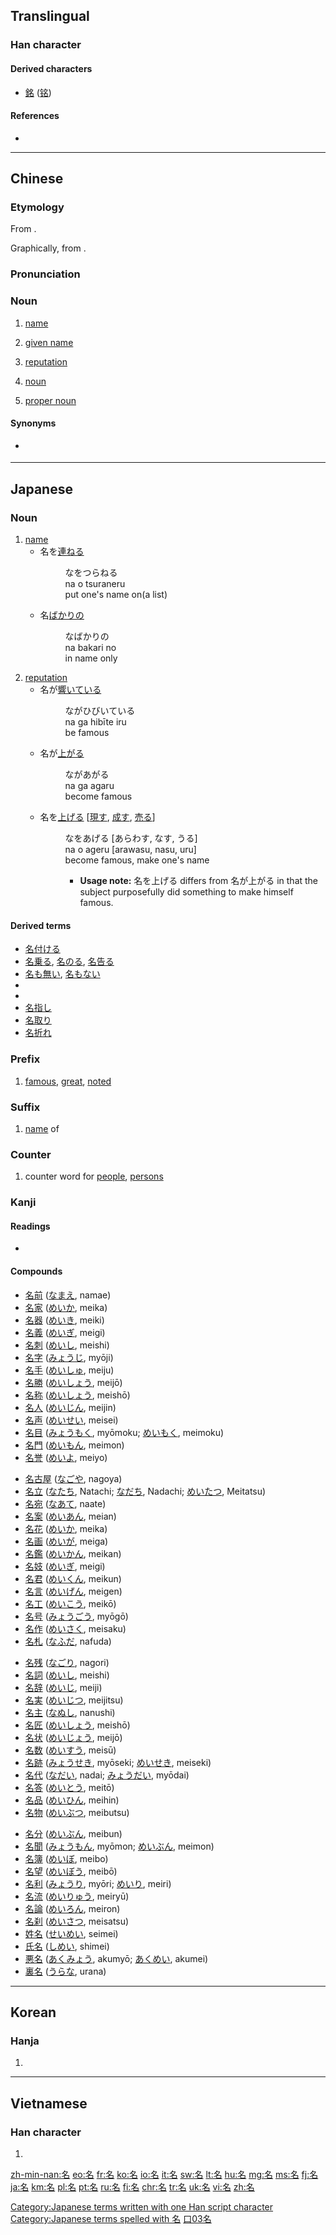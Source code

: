 ==Translingual==
{{stroke order|strokes=6}}

===Han character===
{{Han char|rn=30|rad=口|as=03|sn=6|four=2760<sub>0</sub>|canj=弓戈口 (NIR)|ids=⿱[[夕]][[口]]}}

====Derived characters====
* [[銘]] ([[铭]])

====References====
* {{Han ref|kx=0175.090|dkj=03297|dj=0391.020|hdz=10582.060|uh=540D|ud=21517|bh=A657|bd=42583}}

----

==Chinese==
{{zh-forms}}

===Etymology===
From {{etyl|sit-pro|zh}} {{m|sit-pro|*r-miŋ}}.

Graphically, from {{Han compound|夕|t1=crescent|口}}.

===Pronunciation===
{{zh-pron
|m=míng,er=y
|ma=y
|c=ming4,meng2,meng4
|h=poj=miàng
|mn=miâ/bêng
|w=3min
|mc=y
|oc=y
|cat=n
}}

===Noun===
{{zh-noun}}

# [[name]]
#: {{zh-usex|凡 接待 他 的，就是 信 他 '''名''' 的 人，他 就 賜 他們 權柄，作 ^神 的 儿女。|But as many as received him, to them gave he power to become the sons of God, even to them that believe on his '''name'''.|ref=[http://wordproject.org/multi/bi_en_cn_py.htm John 1.12]}}
# {{cx|Min Nan|lang=zh}} [[given name]]
# [[reputation]]
#: {{zh-usex|有名|famous}}
#: {{zh-usex|名牌|having a good brand name; a brand name product}}
# {{cx|grammar|lang=zh}} [[noun]]
# {{cx|grammar|lang=zh}} [[proper noun]]

====Synonyms====
* {{sense|name}} {{zh-l|名字}}

{{zh-cat|Elementary}}

----

==Japanese==

===Noun===
{{ja-noun|な}}

# [[name]]
#* 名を[[連ねる]]
#*: なをつらねる
#*: na o tsuraneru
#*: put one's name on(a list)
#* 名[[ばかり]]の
#*: なばかりの
#*: na bakari no
#*: in name only
# [[reputation]]
#* 名が[[響く|響いて]]いる
#*: ながひびいている
#*: na ga hibīte iru
#*: be famous
#* 名が[[上がる]]
#*: ながあがる
#*: na ga agaru
#*: become famous
#* 名を[[上げる]] <nowiki>[</nowiki>[[現す]], [[成す]], [[売る]]<nowiki>]</nowiki>
#*: なをあげる [あらわす, なす, うる]
#*: na o ageru [arawasu, nasu, uru]
#*: become famous, make one's name
#*:* '''Usage note:''' 名を上げる differs from 名が上がる in that the subject purposefully did something to make himself famous.

====Derived terms====
* [[名付ける]]
* [[名乗る]], [[名のる]], [[名告る]]
* [[名も無い]], [[名もない]]
* {{l|ja|名無し|tr=nanashi}}
* {{l|ja|名高い|tr=nadakai}}
* [[名指し]]
* [[名取り]]
* [[名折れ]]

===Prefix===
{{ja-pos|めい|prefix}}

# [[famous]], [[great]], [[noted]]

===Suffix===
{{ja-pos|めい|suffix}}
:{{ja-pos|な|suffix}}

# [[name]] of

===Counter===
{{ja-pos|めい|counter}}

# counter word for [[people]], [[persons]]

===Kanji===
{{ja-kanji|grade=1|rs=口03}}

====Readings====
* {{ja-readings
|goon=[[みょう]] (myō) < [[みやう]] (myau)
|kanon=[[めい]] (mei)
|kun=[[な]] (na), [[なのる]] (nanoru), [[なづける]] (nazukeru)
|nadzuke=[[あきら]] (akira), [[かた]] (kata), [[な]] (na), [[なづく]] (nazuku), [[もり]] (mori)}}

====Compounds====
{{top4}}
* [[名前]] ([[なまえ]], namae)
* [[名家]] ([[めいか]], meika)
* [[名器]] ([[めいき]], meiki)
* [[名義]] ([[めいぎ]], meigi)
* [[名刺]] ([[めいし]], meishi)
* [[名字]] ([[みょうじ]], myōji)
* [[名手]] ([[めいしゅ]], meiju)
* [[名勝]] ([[めいしょう]], meijō)
* [[名称]] ([[めいしょう]], meishō)
* [[名人]] ([[めいじん]], meijin)
* [[名声]] ([[めいせい]], meisei)
* [[名目]] ([[みょうもく]], myōmoku; [[めいもく]], meimoku)
* [[名門]] ([[めいもん]], meimon)
* [[名誉]] ([[めいよ]], meiyo)
{{mid4}}
* [[名古屋]] ([[なごや]], nagoya)
* [[名立]] ([[なたち]], Natachi; [[なだち]], Nadachi; [[めいたつ]], Meitatsu)
* [[名宛]] ([[なあて]], naate)
* [[名案]] ([[めいあん]], meian)
* [[名花]] ([[めいか]], meika)
* [[名画]] ([[めいが]], meiga)
* [[名鑑]] ([[めいかん]], meikan)
* [[名妓]] ([[めいぎ]], meigi)
* [[名君]] ([[めいくん]], meikun)
* [[名言]] ([[めいげん]], meigen)
* [[名工]] ([[めいこう]], meikō)
* [[名号]] ([[みょうごう]], myōgō)
* [[名作]] ([[めいさく]], meisaku)
* [[名札]] ([[なふだ]], nafuda)
{{mid4}}
* [[名残]] ([[なごり]], nagori)
* [[名詞]] ([[めいし]], meishi)
* [[名辞]] ([[めいじ]], meiji)
* [[名実]] ([[めいじつ]], meijitsu)
* [[名主]] ([[なぬし]], nanushi)
* [[名匠]] ([[めいしょう]], meishō)
* [[名状]] ([[めいじょう]], meijō)
* [[名数]] ([[めいすう]], meisū)
* [[名跡]] ([[みょうせき]], myōseki; [[めいせき]], meiseki)
* [[名代]] ([[なだい]], nadai; [[みょうだい]], myōdai)
* [[名答]] ([[めいとう]], meitō)
* [[名品]] ([[めいひん]], meihin)
* [[名物]] ([[めいぶつ]], meibutsu)
{{mid4}}
* [[名分]] ([[めいぶん]], meibun)
* [[名聞]] ([[みょうもん]], myōmon; [[めいぶん]], meimon)
* [[名簿]] ([[めいぼ]], meibo)
* [[名望]] ([[めいぼう]], meibō)
* [[名利]] ([[みょうり]], myōri; [[めいり]], meiri)
* [[名流]] ([[めいりゅう]], meiryū)
* [[名論]] ([[めいろん]], meiron)
* [[名刹]] ([[めいさつ]], meisatsu)
* [[姓名]] ([[せいめい]], seimei)
* [[氏名]] ([[しめい]], shimei)
* [[悪名]] ([[あくみょう]], akumyō; [[あくめい]], akumei)
* [[裏名]] ([[うらな]], urana)
{{bottom}}

{{ja-kref
|ku=4430
|shift=96BC
|jis=4C3E
|euc= CCBE
|skip= 2-3-3
|freq= 177
|nelson= 1170
|newnelson= 716
|halpern= 2169
|kld= 1371
|heisig= 44
|tuttle= 3d3.12
}}

[[Category:Japanese terms written with one Han script character]]
[[Category:Japanese terms spelled with 名]]
----

==Korean==

===Hanja===
{{ko-hanja|hangeul=[[명]]|eumhun=이름|rv=myeong|mr=myŏng|y=myeng}}

# {{defn|lang=ko|sort=口03}}

[[Category:Grade 1 kanji|口03名]]

----

==Vietnamese==

===Han character===
{{vi-hantu|[[danh]], [[ranh]], [[thành]]|rs=口03}}

# {{defn|lang=vi|sort=口03}}

[[zh-min-nan:名]]
[[eo:名]]
[[fr:名]]
[[ko:名]]
[[io:名]]
[[it:名]]
[[sw:名]]
[[lt:名]]
[[hu:名]]
[[mg:名]]
[[ms:名]]
[[fj:名]]
[[ja:名]]
[[km:名]]
[[pl:名]]
[[pt:名]]
[[ru:名]]
[[fi:名]]
[[chr:名]]
[[tr:名]]
[[uk:名]]
[[vi:名]]
[[zh:名]]